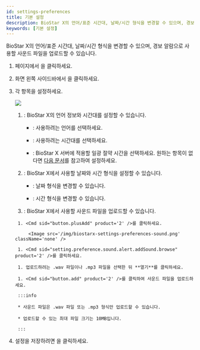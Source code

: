 ```yaml
---
id: settings-preferences
title: 기본 설정
description: BioStar X의 언어/표준 시간대, 날짜/시간 형식을 변경할 수 있으며, 경보 알람으로 사용할 사운드 파일을 업로드할 수 있습니다.
keywords: [기본 설정]
---
```


BioStar X의 언어/표준 시간대, 날짜/시간 형식을 변경할 수 있으며, 경보 알람으로 사용할 사운드 파일을 업로드할 수 있습니다.

1. <Cmd sid='shell.header.launcher' /> 페이지에서 <Cmd sid='shell.header.setting' />을 클릭하세요.

1. 화면 왼쪽 사이드바에서 <Cmd sid='common.preference' product='2' />을 클릭하세요.

1. 각 항목을 설정하세요.

    <Image src='/img/biostarx-settings-preferences.png' />

    <Calloutlists>

    1. <Cmd sid='preference.languageTimezone' product='2' />: BioStar X의 언어 정보와 시간대를 설정할 수 있습니다.

        * <Cmd sid='common.language' product='2' />: 사용하려는 언어를 선택하세요.

        * <Cmd sid='common.timeZone' product='2' />: 사용하려는 시간대를 선택하세요.

        * <Cmd sid='common.dst' product='2' />: BioStar X 서버에 적용할 일광 절약 시간을 선택하세요. 원하는 항목이 없다면 [다음 문서](#)를 참고하여 설정하세요.

    1. <Cmd sid="preference.dateTimeFormat" product='2' />: BioStar X에서 사용할 날짜와 시간 형식을 설정할 수 있습니다.

        * <Cmd sid="common.dateFormat" product='2' />: 날짜 형식을 변경할 수 있습니다.

        * <Cmd sid="common.timeFormat" product='2' />: 시간 형식을 변경할 수 있습니다.

    1. <Cmd sid="device.info.sound" product='2' />: BioStar X에서 사용할 사운드 파일을 업로드할 수 있습니다.

    </Calloutlists>

        1. <Cmd sid="button.plusAdd" product='2' />를 클릭하세요.

            <Image src='/img/biostarx-settings-preferences-sound.png' className='none' />

        1. <Cmd sid="setting.preference.sound.alert.addSound.browse" product='2' />를 클릭하세요. 

        1. 업로드하려는 .wav 파일이나 .mp3 파일을 선택한 뒤 **열기**를 클릭하세요. 

        1. <Cmd sid="button.add" product='2' />를 클릭하여 사운드 파일을 업로드하세요. 

        :::info

        * 사운드 파일은 .wav 파일 또는 .mp3 형식만 업로드할 수 있습니다.

        * 업로드할 수 있는 최대 파일 크기는 10MB입니다.

        :::

1. 설정을 저장하려면 <Cmd sid="button.apply" product='2' />을 클릭하세요.